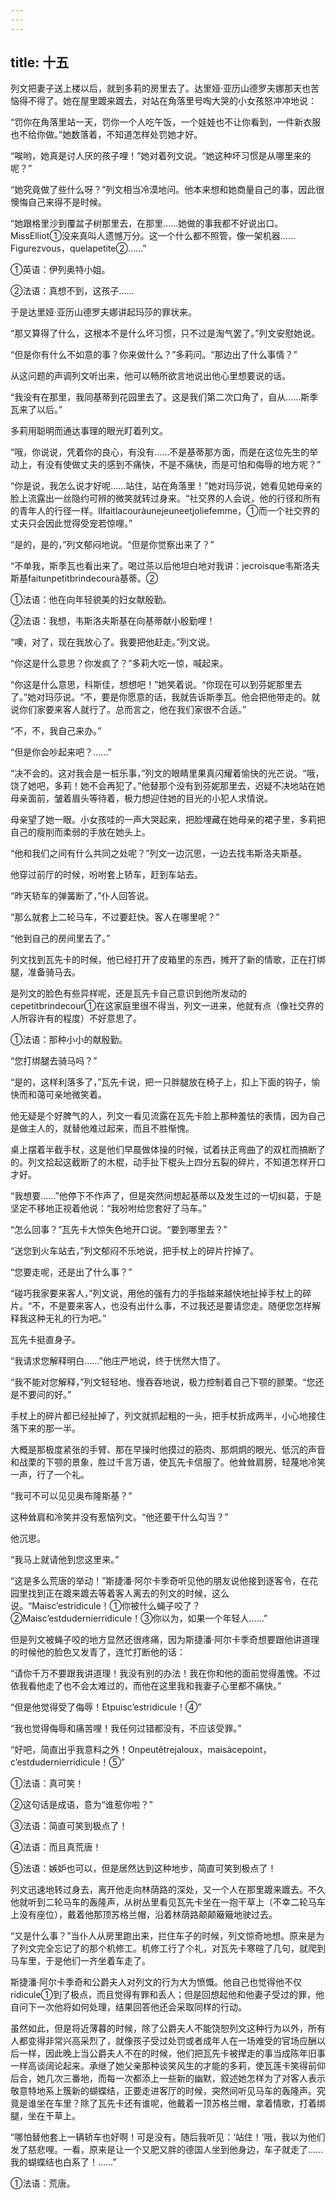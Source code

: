 ```yaml
---
---
---
```

title: 十五
---



列文把妻子送上楼以后，就到多莉的房里去了。达里娅·亚历山德罗夫娜那天也苦恼得不得了。她在屋里踱来踱去，对站在角落里号啕大哭的小女孩怒冲冲地说：

“罚你在角落里站一天，罚你一个人吃午饭，一个娃娃也不让你看到，一件新衣服也不给你做。”她数落着，不知道怎样处罚她才好。

“唉哟，她真是讨人厌的孩子哩！”她对着列文说。“她这种坏习惯是从哪里来的呢？”

“她究竟做了些什么呀？”列文相当冷漠地问。他本来想和她商量自己的事，因此很懊悔自己来得不是时候。

“她跟格里沙到覆盆子树那里去，在那里……她做的事我都不好说出口。MissElliot①没来真叫人遗憾万分。这一个什么都不照管，像一架机器……Figurezvous，quelapetite②……”



①英语：伊列奥特小姐。

②法语：真想不到，这孩子……

于是达里娅·亚历山德罗夫娜讲起玛莎的罪状来。

“那又算得了什么，这根本不是什么坏习惯，只不过是淘气罢了。”列文安慰她说。

“但是你有什么不如意的事？你来做什么？”多莉问。“那边出了什么事情？”

从这问题的声调列文听出来，他可以畅所欲言地说出他心里想要说的话。

“我没有在那里，我同基蒂到花园里去了。这是我们第二次口角了，自从……斯季瓦来了以后。”

多莉用聪明而通达事理的眼光盯着列文。

“哦，你说说，凭着你的良心，有没有……不是基蒂那方面，而是在这位先生的举动上，有没有使做丈夫的感到不痛快，不是不痛快，而是可怕和侮辱的地方呢？”

“你是说，我怎么说才好呢……站住，站在角落里！”她对玛莎说，她看见她母亲的脸上流露出一丝隐约可辨的微笑就转过身来。“社交界的人会说，他的行径和所有的青年人的行径一样。Ilfaitlacouràunejeuneetjoliefemme，①而一个社交界的丈夫只会因此觉得受宠若惊哩。”

“是的，是的，”列文郁闷地说。“但是你觉察出来了？”

“不单我，斯季瓦也看出来了。喝过茶以后他坦白地对我讲：jecroisque韦斯洛夫斯基faitunpetitbrindecourà基蒂。②



①法语：他在向年轻貌美的妇女献殷勤。

②法语：我想，韦斯洛夫斯基在向基蒂献小殷勤哩！

“噢，对了，现在我放心了。我要把他赶走。”列文说。

“你这是什么意思？你发疯了？”多莉大吃一惊，喊起来。

“你这是什么意思，科斯佳，想想吧！”她笑着说。“你现在可以到芬妮那里去了。”她对玛莎说。“不，要是你愿意的话，我就告诉斯季瓦。他会把他带走的。就说你们家要来客人就行了。总而言之，他在我们家很不合适。”

“不，不，我自己来办。”

“但是你会吵起来吧？……”

“决不会的。这对我会是一桩乐事，”列文的眼睛里果真闪耀着愉快的光芒说。“哦，饶了她吧，多莉！她不会再犯了。”他替那个没有到芬妮那里去，迟疑不决地站在她母亲面前，皱着眉头等待着，极力想迎住她的目光的小犯人求情说。

母亲望了她一眼。小女孩哇的一声大哭起来，把脸埋藏在她母亲的裙子里，多莉把自己的瘦削而柔弱的手放在她头上。

“他和我们之间有什么共同之处呢？”列文一边沉思，一边去找韦斯洛夫斯基。

他穿过前厅的时候，吩咐套上轿车，赶到车站去。

“昨天轿车的弹簧断了，”仆人回答说。

“那么就套上二轮马车，不过要赶快。客人在哪里呢？”

“他到自己的房间里去了。”

列文找到瓦先卡的时候，他已经打开了皮箱里的东西，摊开了新的情歌，正在打绑腿，准备骑马去。

是列文的脸色有些异样呢，还是瓦先卡自己意识到他所发动的cepetitbrindecour①在这家庭里很不得当，列文一进来，他就有点（像社交界的人所容许有的程度）不好意思了。



①法语：那种小小的献殷勤。

“您打绑腿去骑马吗？”

“是的，这样利落多了，”瓦先卡说，把一只胖腿放在椅子上，扣上下面的钩子，愉快而和蔼可亲地微笑着。

他无疑是个好脾气的人，列文一看见流露在瓦先卡脸上那种羞怯的表情，因为自己是做主人的，就替他难过起来，而且不胜惭愧。

桌上摆着半截手杖，这是他们早晨做体操的时候，试着扶正弯曲了的双杠而搞断了的。列文拾起这截断了的木棍，动手扯下棍头上四分五裂的碎片，不知道怎样开口才好。

“我想要……”他停下不作声了，但是突然间想起基蒂以及发生过的一切纠葛，于是坚定不移地正视着他说：“我吩咐给您套好了马车。”

“怎么回事？”瓦先卡大惊失色地开口说。“要到哪里去？”

“送您到火车站去，”列文郁闷不乐地说，把手杖上的碎片拧掉了。

“您要走呢，还是出了什么事？”

“碰巧我家要来客人，”列文说，用他的强有力的手指越来越快地扯掉手杖上的碎片。“不，不是要来客人，也没有出什么事，不过我还是要请您走。随便您怎样解释我这种无礼的行为吧。”

瓦先卡挺直身子。

“我请求您解释明白……”他庄严地说，终于恍然大悟了。

“我不能对您解释，”列文轻轻地、慢吞吞地说，极力控制着自己下颚的颤栗。“您还是不要问的好。”

手杖上的碎片都已经扯掉了，列文就抓起粗的一头，把手杖折成两半，小心地接住落下来的那一半。

大概是那极度紧张的手臂、那在早操时他摸过的筋肉、那炯炯的眼光、低沉的声音和战栗的下颚的景象，胜过千言万语，使瓦先卡信服了。他耸耸肩膀，轻蔑地冷笑一声，行了一个礼。

“我可不可以见见奥布隆斯基？”

这种耸肩和冷笑并没有惹恼列文。“他还要干什么勾当？”

他沉思。

“我马上就请他到您这里来。”

“这是多么荒唐的举动！”斯捷潘·阿尔卡季奇听见他的朋友说他接到逐客令，在花园里找到正在踱来踱去等着客人离去的列文的时候，这么说。“Maisc’estridicule！①你被什么蝇子咬了？②Maisc’estdudernierridicule！③你以为，如果一个年轻人……”

但是列文被蝇子咬的地方显然还很疼痛，因为斯捷潘·阿尔卡季奇想要跟他讲道理的时候他的脸色又发青了，连忙打断他的话：

“请你千万不要跟我讲道理！我没有别的办法！我在你和他的面前觉得羞愧。不过依我看他走了也不会太难过的，而他在这里我和我妻子心里都不痛快。”

“但是他觉得受了侮辱！Etpuisc’estridicule！④”

“我也觉得侮辱和痛苦哩！我任何过错都没有，不应该受罪。”

“好吧，简直出乎我意料之外！Onpeutêtrejaloux，maisàcepoint，c’estdudernierridicule！⑤”



①法语：真可笑！

②这句话是成语，意为“谁惹你啦？”

③法语：简直可笑到极点了！

④法语：而且真荒唐！

⑤法语：嫉妒也可以，但是居然达到这种地步，简直可笑到极点了！

列文迅速地转过身去，离开他走向林荫路的深处，又一个人在那里踱来踱去。不久他就听到二轮马车的轰隆声，从树丛里看见瓦先卡坐在一抱干草上（不幸二轮马车上没有座位），戴着他那顶苏格兰帽，沿着林荫路颠颠簸簸地驶过去。

“又是什么事？”当仆人从房里跑出来，拦住车子的时候，列文惊奇地想。原来是为了列文完全忘记了的那个机修工。机修工行了个礼，对瓦先卡寒暄了几句，就爬到马车里，于是他们一齐坐着车走了。

斯捷潘·阿尔卡季奇和公爵夫人对列文的行为大为愤慨。他自己也觉得他不仅ridicule①到了极点，而且觉得有罪和丢人；但是回想起他和他妻子受过的罪，他自问下一次他将如何处理，结果回答他还会采取同样的行动。

虽然如此，但是将近薄暮的时候，除了公爵夫人不能饶恕列文这种行为以外，所有人都变得非常兴高采烈了，就像孩子受过处罚或者成年人在一场难受的官场应酬以后一样，因此晚上当公爵夫人不在的时候，他们把瓦先卡被撵走的事当成陈年旧事一样高谈阔论起来。承继了她父亲那种谈笑风生的才能的多莉，使瓦莲卡笑得前仰后合，她几次三番地，而每一次都添上一些新的幽默，叙述她怎样为了对客人表示敬意特地系上簇新的蝴蝶结，正要走进客厅的时候，突然间听见马车的轰隆声。究竟是谁坐在车里？除了瓦先卡还有谁呢，他戴着一顶苏格兰帽，拿着情歌，打着绑腿，坐在干草上。

“哪怕替他套上一辆轿车也好啊！可是没有，随后我听见：‘站住！’哦，我以为他们发了慈悲哩。一看，原来是让一个又肥又胖的德国人坐到他身边，车子就走了……我的蝴蝶结也白系了！……”



①法语：荒唐。